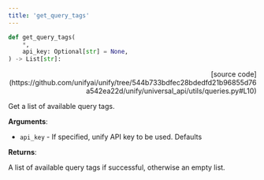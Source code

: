 ```yaml
---
title: 'get_query_tags'
---
```


```python
def get_query_tags(
    *,
    api_key: Optional[str] = None,
) -> List[str]:
```

<p align="right">[source code](https://github.com/unifyai/unify/tree/544b733bdfec28bdedfd21b96855d76a542ea22d/unify/universal_api/utils/queries.py#L10)</p>

Get a list of available query tags.

**Arguments**:

- `api_key` - If specified, unify API key to be used. Defaults



**Returns**:

A list of available query tags if successful, otherwise an empty list.